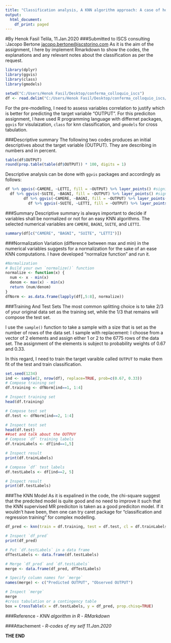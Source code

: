 ---
title: "Classification analysis, A KNN algorithm approach: A case of hotel rankings in Italy"
output:
  html_document:
    df_print: paged
---
#By Henok Fasil Telila, 11.Jan.2020
###Submitted to ISCS consulting :Jacopo Bertone <jacopo.bertone@iscstorino.com>
As it is the aim of the assignment, I here by implement Rmarkdown to show the codes, the explanations and any relevant notes about the classification as per the request.


```{r, include=FALSE}
library(dplyr)
library(ggvis)
library(class)
library(gmodels)
```

```{r, include=FALSE}
setwd("C:/Users/Henok Fasil/Desktop/conferma_colloquio_iscs")
df <- read.delim("C:/Users/Henok Fasil/Desktop/conferma_colloquio_iscs/classification_dataset.csv")

```
For the pre-modelling, I need to assess variables correlation to justify which is better for predicting the target variable "OUTPUT". For this prediciton assignment, I have used R programming language with differnet packages, `ggvis` for visulaization, `class` for knn classification, and  `gmodels` for cross tabulation. 

###Descriptive summary
The following two codes produces an initial descriptives about the target variable (OUTPUT). They are describing in numbers and in percent.
```{r}
table(df$OUTPUT)
round(prop.table(table(df$OUTPUT)) * 100, digits = 1)
```
Descriptive analysis can be done with `ggvis` packages and accordingly as follows:



```{r}
df %>% ggvis(~CAMERE, ~LETTI, fill = ~OUTPUT) %>% layer_points() #significant
  df %>% ggvis(~SUITE, ~BAGNI, fill = ~OUTPUT) %>% layer_points() #significant
        df %>% ggvis(~CAMERE, ~BAGNI, fill = ~OUTPUT) %>% layer_points()
          df %>% ggvis(~SUITE, ~LETTI, fill = ~OUTPUT) %>% layer_points()
```

###Summary
Descriptive summary is always important to decide if variables shall be normalized or not for an easy KNN algorithms. The selected numerical variables are `CAMERE`, `BAGNI`, `SUITE`, and `LETTI`.

```{r}
summary(df[c("CAMERE", "BAGNI", "SUITE", "LETTI")])
```

###Normalization
Variation (difference between max and min) in the numerical variables suggests for a normalization for the sake of an ease KNN computations. I have developed "normalize function" and run it. 
```{r include=TRUE}
#Normalization
# Build your own `normalize()` function
normalize <- function(x) {
  num <- x - min(x)
  denom <- max(x) - min(x)
  return (num/denom)
}
dfNorm <- as.data.frame(lapply(df[,5:8], normalize))
```


###Training And Test Sets
The most common splitting choice is to take 2/3 of your original data set as the training set, while the 1/3 that remains will compose the test set.

I use the `sample()` function to take a sample with a size that is set as the number of rows of the data set. I sample with replacement: I choose from a vector of 2 elements and assign either 1 or 2 to the 6775 rows of the data set. The assignment of the elements is subject to probability weights of 0.67 and 0.33.

In this regard, I need to train the target varaible called `OUTPUT` to make them fit of the test and train classification.
```{r, results="hide"}
set.seed(1234)
ind <- sample(2, nrow(df), replace=TRUE, prob=c(0.67, 0.33))
# Compose training set
df.training <- dfNorm[ind==1, 1:4]

# Inspect training set
head(df.training)

# Compose test set
df.test <- dfNorm[ind==2, 1:4]

# Inspect test set
head(df.test)
##set and talk about the OUTPUY
# Compose `df` training labels
df.trainLabels <- df[ind==1,5]

# Inspect result
print(df.trainLabels)

# Compose `df` test labels
df.testLabels <- df[ind==2, 5]

# Inspect result
print(df.testLabels)

```

###The KNN Model
As it is expalined in the code, the chi-square suggest that the predcited model is quite good and no need to improve it such that the KNN supervised MR prediciton is taken as a good prediciton model. If it wouldn't have been, then one can try caret package for "classification and regression training" for complex modelling.

```{r, results="hide"}
df_pred <- knn(train = df.training, test = df.test, cl = df.trainLabels, k=3)

# Inspect `df_pred`
print(df_pred)

# Put `df.testLabels` in a data frame
dfTestLabels <- data.frame(df.testLabels)

# Merge `df_pred` and `df.testLabels` 
merge <- data.frame(df_pred, dfTestLabels)

# Specify column names for `merge`
names(merge) <- c("Predicted OUTPUT", "Observed OUTPUT")

# Inspect `merge` 
merge
#cross tabulation or a contingency table
box = CrossTable(x = df.testLabels, y = df_pred, prop.chisq=TRUE)

```

###Reference
_-	KNN algorithm in R_
_- RMarkdown_ 

###Attachement
_- R-codes of my self 11.Jan.2020_


**THE END**